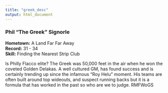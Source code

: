 ```yaml
---
title: "greek_desc"
output: html_document
---
```

### Phil "The Greek" Signorle
**Hometown:** A Land Far Far Away  
**Record:** 31 - 34  
**Skill:** Finding the Nearest Strip Club

Is Philly Flacco elite? The Greek was 50,000 feet in the air when he won the coveted Golden Delakas. A well cultured GM, has found success and is certainly trending up since the infamous "Roy Helu" moment. His teams are often built around top wideouts, and suspect running backs but it is a formula that has worked in the past so who are we to judge. RMFWoGS
